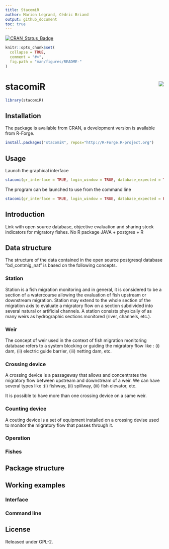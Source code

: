 ---
title: StacomiR
author: Marion Legrand, Cédric Briand
output: github_document
toc: true
---  

[![CRAN\_Status\_Badge](http://www.r-pkg.org/badges/version/stacomiR)](https://cran.r-project.org/package=stacomiR)

```{r echo = FALSE}
knitr::opts_chunk$set(
  collapse = TRUE,
  comment = "#>",
  fig.path = "man/figures/README-"
)
```

# stacomiR <img src="man/figures/logo.png" align="right" />

```{r echo=FALSE}
library(stacomiR)

```


Installation
-------------------------

The package is available from CRAN, a development version is available from
R-Forge.

```{r install, eval=FALSE}
install.packages("stacomiR", repos="http://R-Forge.R-project.org")
```

Usage
-------------------------

Launch the graphical interface

```{r example1, eval=FALSE}
stacomi(gr_interface = TRUE, login_window = TRUE, database_expected = TRUE)
```

The program can be launched to use from the command line

```{r example2, eval=FALSE}
stacomi(gr_interface = TRUE, login_window = TRUE, database_expected = FALSE)
```
Introduction
---------------------------
Link with open source database, 
objective evaluation and sharing stock indicators for migratory fishes. 
No R package
JAVA + postgres + R



Data structure
-------------------    
The structure of the data contained in the open source postgresql database
"bd_contmig_nat" is based on the following concepts.

### Station
Station is a fish migration monitoring and in general, it is considered to be a
section of a watercourse allowing the evaluation of fish upstream or downstream
migration.
Station may extend to the whole section of the migration axis to evaluate a
migratory flow on a section subdivided into several natural or artificial
channels. A station consists physically of as many weirs as hydrographic
sections monitored (river, channels, etc.).

### Weir
The concept of weir used in the context of fish migration monitoring database
refers to a system blocking or guiding the migratory flow like : (i) dam, (ii)
electric guide barrier, (iii) netting dam, etc.

### Crossing device   
A crossing device is a passageway that allows and concentrates the migratory
flow between upstream and downstream of a weir. We can have several types like
:(i) fishway, (ii) spillway, (iii) fish elevator, etc.

It is possible to have more than one crossing device on a same weir.

### Counting device
A couting device is a set of equipment installed on a crossing devise used to
monitor the migratory flow that passes through it.

### Operation

### Fishes


 Package structure
--------------------

Working examples
-------------------------

###        Interface

###        Command line

License
-------
Released under GPL-2.